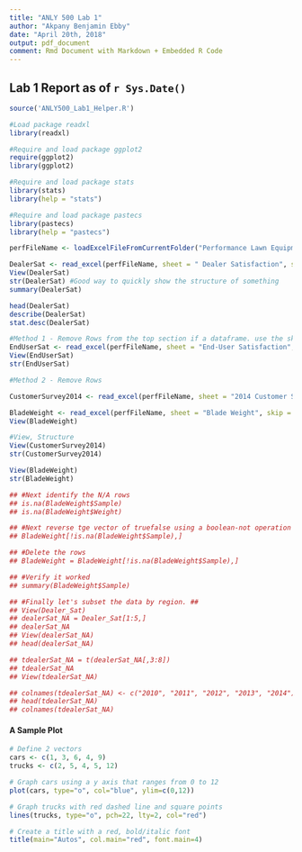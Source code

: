 ```yaml
---
title: "ANLY 500 Lab 1"
author: "Akpany Benjamin Ebby"
date: "April 20th, 2018"
output: pdf_document
comment: Rmd Document with Markdown + Embedded R Code
---
```


## Lab 1 Report as of `r Sys.Date()`

```r

source('ANLY500_Lab1_Helper.R')

```

```r

#Load package readxl
library(readxl)

#Require and load package ggplot2
require(ggplot2)
library(ggplot2)

#Require and load package stats
library(stats)
library(help = "stats")

#Require and load package pastecs
library(pastecs)
library(help = "pastecs")

perfFileName <- loadExcelFileFromCurrentFolder("Performance Lawn Equipment Database.xlsx")

DealerSat <- read_excel(perfFileName, sheet = " Dealer Satisfaction", skip = 1)
View(DealerSat)
str(DealerSat) #Good way to quickly show the structure of something
summary(DealerSat)

head(DealerSat)
describe(DealerSat)
stat.desc(DealerSat)

#Method 1 - Remove Rows from the top section if a dataframe. use the skip = function
EndUserSat <- read_excel(perfFileName, sheet = "End-User Satisfaction", skip = 1)
View(EndUserSat)
str(EndUserSat)

#Method 2 - Remove Rows

CustomerSurvey2014 <- read_excel(perfFileName, sheet = "2014 Customer Survey", skip = 1)

BladeWeight <- read_excel(perfFileName, sheet = "Blade Weight", skip = 1) #Skip 1 skips the first row
View(BladeWeight)

#View, Structure
View(CustomerSurvey2014)
str(CustomerSurvey2014)

View(BladeWeight)
str(BladeWeight)

## #Next identify the N/A rows
## is.na(BladeWeight$Sample)
## is.na(BladeWeight$Weight)

## #Next reverse tge vector of truefalse using a boolean-not operation
## BladeWeight[!is.na(BladeWeight$Sample),]

## #Delete the rows
## BladeWeight = BladeWeight[!is.na(BladeWeight$Sample),]

## #Verify it worked
## summary(BladeWeight$Sample)

## #Finally let's subset the data by region. ##
## View(Dealer_Sat)
## dealerSat_NA = Dealer_Sat[1:5,]
## dealerSat_NA
## View(dealerSat_NA)
## head(dealerSat_NA)

## tdealerSat_NA = t(dealerSat_NA[,3:8])
## tdealerSat_NA
## View(tdealerSat_NA)

## colnames(tdealerSat_NA) <- c("2010", "2011", "2012", "2013", "2014")
## head(tdealerSat_NA)
## colnames(tdealerSat_NA)

```

#### A Sample Plot

```r

# Define 2 vectors
cars <- c(1, 3, 6, 4, 9)
trucks <- c(2, 5, 4, 5, 12)

# Graph cars using a y axis that ranges from 0 to 12
plot(cars, type="o", col="blue", ylim=c(0,12))

# Graph trucks with red dashed line and square points
lines(trucks, type="o", pch=22, lty=2, col="red")

# Create a title with a red, bold/italic font
title(main="Autos", col.main="red", font.main=4)

```

